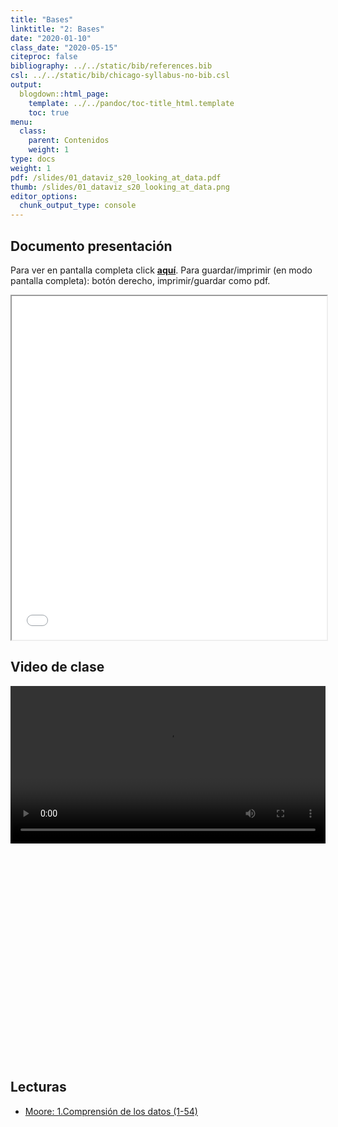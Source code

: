 ```yaml
---
title: "Bases"
linktitle: "2: Bases"
date: "2020-01-10"
class_date: "2020-05-15"
citeproc: false
bibliography: ../../static/bib/references.bib
csl: ../../static/bib/chicago-syllabus-no-bib.csl
output:
  blogdown::html_page:
    template: ../../pandoc/toc-title_html.template
    toc: true
menu:
  class:
    parent: Contenidos
    weight: 1
type: docs
weight: 1
pdf: /slides/01_dataviz_s20_looking_at_data.pdf
thumb: /slides/01_dataviz_s20_looking_at_data.png
editor_options:
  chunk_output_type: console
---
```


## Documento presentación

<span class="sidenote">Para ver en pantalla completa click [**aquí**](/slides/02-bases/02_bases.html). Para guardar/imprimir (en modo pantalla completa): botón derecho, imprimir/guardar como pdf. </span>

<iframe src=/slides/02-bases/02_bases.html height="550" width=100% allowfullscreen="true">
</iframe>

## Video de clase

<!---
<span class="sidenote"> Próximamente aquí </span>
--->

<div style="width: 100%; height: 600px; overflow: hidden;">
<video  style="width: 100%;" controls>
<source src="https://www.dropbox.com/s/yhcs6ezewor4bjl/02bases_edit.mp4?raw=1" type="video/mp4">
</video>
</div>

## Lecturas

- [Moore: 1.Comprensión de los datos (1-54)](../../docs/lecturas/moore_comprensiondelosdatos.pdf)
